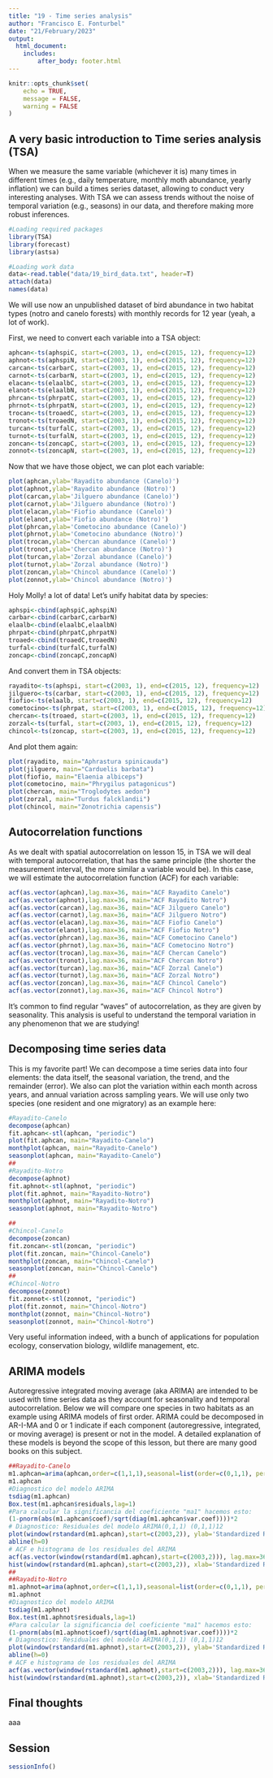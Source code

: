 ```yaml
---
title: "19 - Time series analysis"
author: "Francisco E. Fonturbel"
date: "21/February/2023"
output: 
  html_document:
    includes:
        after_body: footer.html
---
```


```r
knitr::opts_chunk$set(
	echo = TRUE,
	message = FALSE,
	warning = FALSE
)
```

## A very basic introduction to Time series analysis (TSA)

When we measure the same variable (whichever it is) many times in different times (e.g., daily temperature, monthly moth abundance, yearly inflation) we can build a times series dataset, allowing to conduct very interesting analyses. With TSA we can assess trends without the noise of temporal variation (e.g., seasons) in our data, and therefore making more robust inferences.


```r
#Loading required packages
library(TSA)
library(forecast)
library(astsa)

#Loading work data
data<-read.table("data/19_bird_data.txt", header=T)
attach(data)
names(data)
```

We will use now an unpublished dataset of bird abundance in two habitat types (notro and canelo forests) with monthly records for 12 year (yeah, a lot of work).

First, we need to convert each variable into a TSA object:

```r
aphcan<-ts(aphspiC, start=c(2003, 1), end=c(2015, 12), frequency=12)
aphnot<-ts(aphspiN, start=c(2003, 1), end=c(2015, 12), frequency=12)
carcan<-ts(carbarC, start=c(2003, 1), end=c(2015, 12), frequency=12)
carnot<-ts(carbarN, start=c(2003, 1), end=c(2015, 12), frequency=12)
elacan<-ts(elaalbC, start=c(2003, 1), end=c(2015, 12), frequency=12)
elanot<-ts(elaalbN, start=c(2003, 1), end=c(2015, 12), frequency=12)
phrcan<-ts(phrpatC, start=c(2003, 1), end=c(2015, 12), frequency=12)
phrnot<-ts(phrpatN, start=c(2003, 1), end=c(2015, 12), frequency=12)
trocan<-ts(troaedC, start=c(2003, 1), end=c(2015, 12), frequency=12)
tronot<-ts(troaedN, start=c(2003, 1), end=c(2015, 12), frequency=12)
turcan<-ts(turfalC, start=c(2003, 1), end=c(2015, 12), frequency=12)
turnot<-ts(turfalN, start=c(2003, 1), end=c(2015, 12), frequency=12)
zoncan<-ts(zoncapC, start=c(2003, 1), end=c(2015, 12), frequency=12)
zonnot<-ts(zoncapN, start=c(2003, 1), end=c(2015, 12), frequency=12)
```

Now that we have those object, we can plot each variable:

```r
plot(aphcan,ylab='Rayadito abundance (Canelo)')
plot(aphnot,ylab='Rayadito abundance (Notro)')
plot(carcan,ylab='Jilguero abundance (Canelo)')
plot(carnot,ylab='Jilguero abundance (Notro)')
plot(elacan,ylab='Fiofio abundance (Canelo)')
plot(elanot,ylab='Fiofio abundance (Notro)')
plot(phrcan,ylab='Cometocino abundance (Canelo)')
plot(phrnot,ylab='Cometocino abundance (Notro)')
plot(trocan,ylab='Chercan abundance (Canelo)')
plot(tronot,ylab='Chercan abundance (Notro)')
plot(turcan,ylab='Zorzal abundance (Canelo)')
plot(turnot,ylab='Zorzal abundance (Notro)')
plot(zoncan,ylab='Chincol abundance (Canelo)')
plot(zonnot,ylab='Chincol abundance (Notro)')
```

Holy Molly! a lot of data! Let's unify habitat data by species:

```r
aphspi<-cbind(aphspiC,aphspiN)
carbar<-cbind(carbarC,carbarN)
elaalb<-cbind(elaalbC,elaalbN)
phrpat<-cbind(phrpatC,phrpatN)
troaed<-cbind(troaedC,troaedN)
turfal<-cbind(turfalC,turfalN)
zoncap<-cbind(zoncapC,zoncapN)
```

And convert them in TSA objects:

```r
rayadito<-ts(aphspi, start=c(2003, 1), end=c(2015, 12), frequency=12)
jilguero<-ts(carbar, start=c(2003, 1), end=c(2015, 12), frequency=12)
fiofio<-ts(elaalb, start=c(2003, 1), end=c(2015, 12), frequency=12)
cometocino<-ts(phrpat, start=c(2003, 1), end=c(2015, 12), frequency=12)
chercan<-ts(troaed, start=c(2003, 1), end=c(2015, 12), frequency=12)
zorzal<-ts(turfal, start=c(2003, 1), end=c(2015, 12), frequency=12)
chincol<-ts(zoncap, start=c(2003, 1), end=c(2015, 12), frequency=12)
```

And plot them again:

```r
plot(rayadito, main="Aphrastura spinicauda")
plot(jilguero, main="Carduelis barbata")
plot(fiofio, main="Elaenia albiceps")
plot(cometocino, main="Phrygilus patagonicus")
plot(chercan, main="Troglodytes aedon")
plot(zorzal, main="Turdus falcklandii")
plot(chincol, main="Zonotrichia capensis")
```


## Autocorrelation functions

As we dealt with spatial autocorrelation on lesson 15, in TSA we will deal with temporal autocorrelation, that has the same principle (the shorter the measurement interval, the more similar a variable would be). In this case, we will estimate the autocorrelation function (ACF) for each variable:

```r
acf(as.vector(aphcan),lag.max=36, main="ACF Rayadito Canelo")
acf(as.vector(aphnot),lag.max=36, main="ACF Rayadito Notro")
acf(as.vector(carcan),lag.max=36, main="ACF Jilguero Canelo")
acf(as.vector(carnot),lag.max=36, main="ACF Jilguero Notro")
acf(as.vector(elacan),lag.max=36, main="ACF Fiofio Canelo")
acf(as.vector(elanot),lag.max=36, main="ACF Fiofio Notro")
acf(as.vector(phrcan),lag.max=36, main="ACF Cometocino Canelo")
acf(as.vector(phrnot),lag.max=36, main="ACF Cometocino Notro")
acf(as.vector(trocan),lag.max=36, main="ACF Chercan Canelo")
acf(as.vector(tronot),lag.max=36, main="ACF Chercan Notro")
acf(as.vector(turcan),lag.max=36, main="ACF Zorzal Canelo")
acf(as.vector(turnot),lag.max=36, main="ACF Zorzal Notro")
acf(as.vector(zoncan),lag.max=36, main="ACF Chincol Canelo")
acf(as.vector(zonnot),lag.max=36, main="ACF Chincol Notro")
```

It's common to find regular "waves" of autocorrelation, as they are given by seasonality. This analysis is useful to understand the temporal variation in any phenomenon that we are studying!


## Decomposing time series data

This is my favorite part! We can decompose a time series data into four elements: the data itself, the seasonal variation, the trend, and the remainder (error). We also can plot the variation within each month across years, and annual variation across sampling years. We will use only two species (one resident and one migratory) as an example here:

```r
#Rayadito-Canelo
decompose(aphcan)
fit.aphcan<-stl(aphcan, "periodic")
plot(fit.aphcan, main="Rayadito-Canelo")
monthplot(aphcan, main="Rayadito-Canelo")
seasonplot(aphcan, main="Rayadito-Canelo")
##
#Rayadito-Notro
decompose(aphnot)
fit.aphnot<-stl(aphnot, "periodic")
plot(fit.aphnot, main="Rayadito-Notro")
monthplot(aphnot, main="Rayadito-Notro")
seasonplot(aphnot, main="Rayadito-Notro")

##
#Chincol-Canelo
decompose(zoncan)
fit.zoncan<-stl(zoncan, "periodic")
plot(fit.zoncan, main="Chincol-Canelo")
monthplot(zoncan, main="Chincol-Canelo")
seasonplot(zoncan, main="Chincol-Canelo")
##
#Chincol-Notro
decompose(zonnot)
fit.zonnot<-stl(zonnot, "periodic")
plot(fit.zonnot, main="Chincol-Notro")
monthplot(zonnot, main="Chincol-Notro")
seasonplot(zonnot, main="Chincol-Notro")
```

Very useful information indeed, with a bunch of applications for population ecology, conservation biology, wildlife management, etc.

## ARIMA models

Autoregressive integrated moving average (aka ARIMA) are intended to be used with time series data as they account for seasonality and temporal autocorrelation. Below we will compare one species in two habitats as an example using ARIMA models of first order. ARIMA could be decomposed in AR-I-MA and 0 or 1 indicate if each component (autoregressive, integrated, or moving average) is present or not in the model. A detailed explanation of these models is beyond the scope of this lesson, but there are many good books on this subject.

```r
##Rayadito-Canelo
m1.aphcan=arima(aphcan,order=c(1,1,1),seasonal=list(order=c(0,1,1), period=12))
m1.aphcan
#Diagnostico del modelo ARIMA
tsdiag(m1.aphcan)
Box.test(m1.aphcan$residuals,lag=1)
#Para calcular la significancia del coeficiente "ma1" hacemos esto:
(1-pnorm(abs(m1.aphcan$coef)/sqrt(diag(m1.aphcan$var.coef))))*2
# Diagnostico: Residuales del modelo ARIMA(0,1,1) (0,1,1)12
plot(window(rstandard(m1.aphcan),start=c(2003,2)), ylab='Standardized Residuals',type='o')
abline(h=0)
# ACF e histograma de los residuales del ARIMA
acf(as.vector(window(rstandard(m1.aphcan),start=c(2003,2))), lag.max=36)
hist(window(rstandard(m1.aphcan),start=c(2003,2)), xlab='Standardized Residuals')
##
##Rayadito-Notro
m1.aphnot=arima(aphnot,order=c(1,1,1),seasonal=list(order=c(0,1,1), period=12))
m1.aphnot
#Diagnostico del modelo ARIMA
tsdiag(m1.aphnot)
Box.test(m1.aphnot$residuals,lag=1)
#Para calcular la significancia del coeficiente "ma1" hacemos esto:
(1-pnorm(abs(m1.aphnot$coef)/sqrt(diag(m1.aphnot$var.coef))))*2
# Diagnostico: Residuales del modelo ARIMA(0,1,1) (0,1,1)12
plot(window(rstandard(m1.aphnot),start=c(2003,2)), ylab='Standardized Residuals',type='o')
abline(h=0)
# ACF e histograma de los residuales del ARIMA
acf(as.vector(window(rstandard(m1.aphnot),start=c(2003,2))), lag.max=36)
hist(window(rstandard(m1.aphnot),start=c(2003,2)), xlab='Standardized Residuals')
```


## Final thoughts

aaa


## Session

```r
sessionInfo()
```